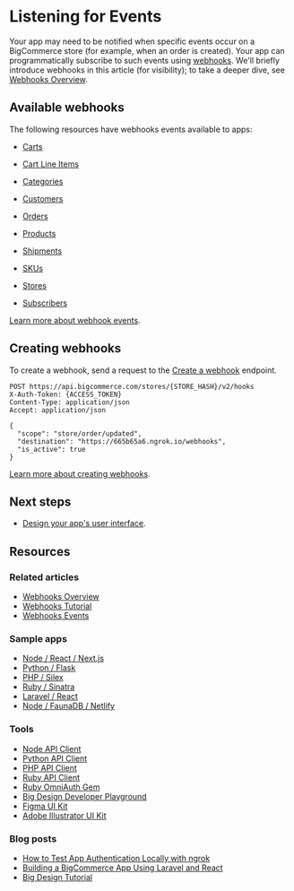 # Listening for Events



Your app may need to be notified when specific events occur on a BigCommerce store (for example, when an order is created). Your app can programmatically subscribe to such events using [webhooks](/docs/webhooks). We'll briefly introduce webhooks in this article (for visibility); to take a deeper dive, see [Webhooks Overview](/docs/integrations/webhooks).


## Available webhooks

The following resources have webhooks events available to apps:
* [Carts](/api-docs/store-management/webhooks/webhook-events#carts)

* [Cart Line Items](/api-docs/store-management/webhooks/webhook-events#cart-line-items)

* [Categories](/api-docs/store-management/webhooks/webhook-events#categories)

* [Customers](/api-docs/store-management/webhooks/webhook-events#customers)

* [Orders](/api-docs/store-management/webhooks/webhook-events#orders)

* [Products](/api-docs/getting-started/webhooks/webhook-events#products)
* [Shipments](/api-docs/getting-started/webhooks/webhook-events#shipments)
* [SKUs](/api-docs/getting-started/webhooks/webhook-events#skus)
* [Stores](/api-docs/getting-started/webhooks/webhook-events#stores)
* [Subscribers](/api-docs/getting-started/webhooks/webhook-events#subscribers)

[Learn more about webhook events](/api-docs/getting-started/webhooks/webhook-events#orders).

## Creating webhooks

To create a webhook, send a request to the [Create a webhook](/docs/webhooks/webhooks/manage-webhooks-bulk#create-a-webhook) endpoint.


```http filename="Example request: Create a webhook" showLineNumbers
POST https://api.bigcommerce.com/stores/{STORE_HASH}/v2/hooks
X-Auth-Token: {ACCESS_TOKEN}
Content-Type: application/json
Accept: application/json

{
  "scope": "store/order/updated",
  "destination": "https://665b65a6.ngrok.io/webhooks",
  "is_active": true
}
```

[Learn more about creating webhooks](/docs/integrations/webhooks).

## Next steps
* [Design your app's user interface](/docs/integrations/apps/guide/ui).

## Resources

### Related articles
* [Webhooks Overview](/docs/integrations/webhooks)
* [Webhooks Tutorial](/docs/integrations/webhooks)
* [Webhooks Events](/docs/integrations/webhooks/events)

### Sample apps
* [Node / React / Next.js](https://github.com/bigcommerce/sample-app-nodejs)
* [Python / Flask](https://github.com/bigcommerce/hello-world-app-python-flask)
* [PHP / Silex](https://github.com/bigcommerce/hello-world-app-php-silex)
* [Ruby / Sinatra](https://github.com/bigcommerce/hello-world-app-ruby-sinatra)
* [Laravel / React](https://github.com/bigcommerce/laravel-react-sample-app)
* [Node / FaunaDB / Netlify](https://github.com/bigcommerce/channels-app/)

### Tools
* [Node API Client](https://github.com/bigcommerce/node-bigcommerce/)
* [Python API Client](https://github.com/bigcommerce/bigcommerce-api-python)
* [PHP API Client](https://github.com/bigcommerce/bigcommerce-api-php)
* [Ruby API Client](https://github.com/bigcommerce/bigcommerce-api-ruby)
* [Ruby OmniAuth Gem](https://github.com/bigcommerce/omniauth-bigcommerce)
* [Big Design Developer Playground](https://developer.bigcommerce.com/big-design)
* [Figma UI Kit](https://figma.com/file/jTVuUkiZ1j3rux8WHG4IKK/BigDesign-UI-Kit?node-id=0%3A1/duplicate)
* [Adobe Illustrator UI Kit](https://design.bigcommerce.com/bigdesign-ui-kit)

### Blog posts
* [How to Test App Authentication Locally with ngrok](https://medium.com/bigcommerce-developer-blog/how-to-test-app-authentication-locally-with-ngrok-149150bfe4cf)
* [Building a BigCommerce App Using Laravel and React](https://medium.com/bigcommerce-developer-blog/building-a-bigcommerce-app-using-laravel-and-react-711ceceb5006)
* [Big Design Tutorial](https://medium.com/bigcommerce-developer-blog/bigdesign-build-native-looking-uis-with-the-bigcommerce-design-system-fb06a01a24f2)
